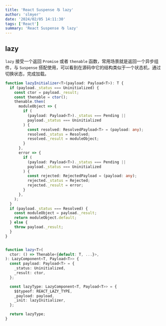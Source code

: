 ```yaml
---
title: 'React Suspense 与 lazy'
author: 'slmyer'
date: '2024/02/05 14:11:30'
tags: ['React']
summary: 'React Suspense 与 lazy'
---
```


## lazy

`lazy` 接受一个返回 `Promise` 或者 `thenable` 函数，常用场景就是返回一个异步组件，与 `Suspense` 搭配使用，可以看到在源码中它的结构类似于一个状态机，通过切换状态，完成加载。

```ts filename="ReactLazy.js"
function lazyInitializer<T>(payload: Payload<T>): T {
  if (payload._status === Uninitialized) {
    const ctor = payload._result;
    const thenable = ctor();
    thenable.then(
      moduleObject => {
        if (
          (payload: Payload<T>)._status === Pending ||
          payload._status === Uninitialized
        ) {
          const resolved: ResolvedPayload<T> = (payload: any);
          resolved._status = Resolved;
          resolved._result = moduleObject;
        }
      },
      error => {
        if (
          (payload: Payload<T>)._status === Pending ||
          payload._status === Uninitialized
        ) {
          const rejected: RejectedPayload = (payload: any);
          rejected._status = Rejected;
          rejected._result = error;
        }
      },
    );
  }
  if (payload._status === Resolved) {
    const moduleObject = payload._result;
    return moduleObject.default;
  } else {
    throw payload._result;
  }
}


function lazy<T>(
  ctor: () => Thenable<{default: T, ...}>,
): LazyComponent<T, Payload<T>> {
  const payload: Payload<T> = {
    _status: Uninitialized,
    _result: ctor,
  };

  const lazyType: LazyComponent<T, Payload<T>> = {
    $$typeof: REACT_LAZY_TYPE,
    _payload: payload,
    _init: lazyInitializer,
  };

  return lazyType;
}
```
